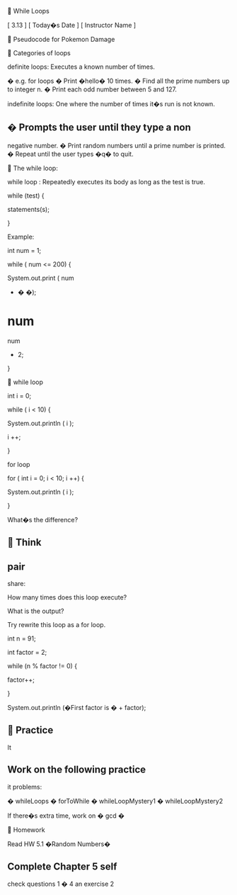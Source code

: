 
While Loops


[ 3.13 ] [ Today�s Date ] [ Instructor Name ]



Pseudocode for 
Pokemon
Damage



Categories of loops


definite loops: 
Executes a known number of times.


�
e.g. 
for
loops
�
Print �hello� 10 times.
�
Find all the prime numbers up to integer n.
�
Print each odd number between 5 and 127.




indefinite loops: 
One where the number of times it�s run is not known.


�
Prompts the user until they type a non
-
negative number.
�
Print random numbers until a prime number is printed.
�
Repeat until the user types �q� to quit.





The 
while
loop:


while
loop : Repeatedly executes its body as long as the test is true.


while (test) {


statements(s);


}


Example:


int
num
= 1;


while (
num
<= 200) {


System.out.print
(
num
+ � �);


num
= 
num
* 2;


}



while loop


int
i
= 0;


while (
i
< 10) {


System.out.println
(
i
);


i
++;


}


for loop


for (
int
i
= 0; 
i
< 10; 
i
++) {


System.out.println
(
i
);


}


What�s the difference?



Think
-
pair
-
share:


How many times does this loop execute? 


What is the output?


Try rewrite this loop as a for loop.


int
n = 91;


int
factor = 2;


while (n % factor != 0) {


factor++;


}


System.out.println
(�First factor is � + factor);



Practice
-
It


Work on the following practice
-
it problems:


�
whileLoops
�
forToWhile
�
whileLoopMystery1
�
whileLoopMystery2


If there�s extra time, work on �
gcd
�



Homework


Read HW 5.1 �Random Numbers�


Complete Chapter 5 self
-
check questions 1 
�
4 an exercise 2


